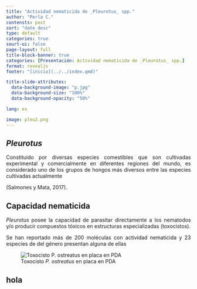 ```yaml
---
title: "Actividad nematicida de _Pleurotus_ spp."
author: "Perla C."
contensts: post
sort: "date desc"
type: default
categories: true
sourt-ui: false
page-layout: full
title-block-banner: true
categories: [Presentación: Actividad nematicida de _Pleurotus_ spp.]
format: revealjs
footer: "[inicio](../../index.qmd)"

title-slide-attributes: 
  data-background-image: "p.jpg"
  data-background-size: "100%"
  data-background-opacity: "50%"

lang: es

image: pleu2.png
---
```

## _Pleurotus_
::: {style="text-align:justify"}
Constituido por diversas especies comestibles que son cultivadas experimental y comercialmente en diferentes regiones del mundo, es considerado uno de los grupos de hongos más diversos entre las especies cultivadas actualmente 


(Salmones y Mata, 2017).
:::



## Capacidad nematicida

::: {style="text-align:justify"}
*Pleurotus* posee la capacidad de parasitar directamente a los nematodos y/o producir compuestos tóxicos en estructuras especializadas (toxocistos).

Se han reportado más de 200 moléculas con actividad nematicida y 23 especies de del género presentan alguna de ellas
:::

![Toxocisto *P. ostreatus* en placa en PDA](toxo.jpg)


## hola 
 
